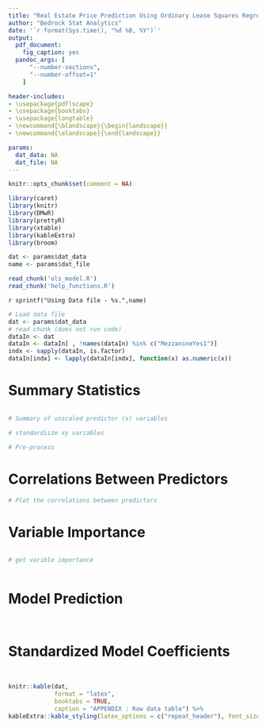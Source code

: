 ```yaml
---
title: "Real Estate Price Prediction Using Ordinary Lease Squares Regression (n > p)"
author: "Bedrock Stat Analytics"
date: '`r format(Sys.time(), "%d %B, %Y")`'
output: 
  pdf_document:
    fig_caption: yes
  pandoc_args: [
      "--number-sections",
      "--number-offset=1"
    ]

header-includes:
- \usepackage{pdflscape}
- \usepackage{booktabs}
- \usepackage{longtable}
- \newcommand{\blandscape}{\begin{landscape}}
- \newcommand{\elandscape}{\end{landscape}}

params:
  dat_data: NA
  dat_file: NA
---
```


```r
knitr::opts_chunk$set(comment = NA)
```


```r
library(caret)
library(knitr)
library(DMwR)
library(prettyR)
library(xtable)
library(kableExtra)
library(broom)
```

```r
dat <- params$dat_data
name <- params$dat_file
``` 

```r
read_chunk('ols_model.R')
read_chunk('help_functions.R')
```
`r sprintf("Using Data file - %s.",name) `

```r
# Load data file
dat <- params$dat_data
# read chunk (does not run code)
dataIn <- dat
dataIn <- dataIn[ , !names(dataIn) %in% c("MezzanineYes1")]
indx <- sapply(dataIn, is.factor)
dataIn[indx] <- lapply(dataIn[indx], function(x) as.numeric(x))
```


# Summary Statistics
```r
```
```r
# Summary of unscaled predictor (x) variables 
```
```r
# standardiize xy variables
```

```r
# Pre-process
```

# Correlations Between Predictors
```r
# Plot the correlations between predictors
```

# Variable Importance
```r
```
```r
# get varible importance
```
```r
```


# Model Prediction
```r
```
```r
```


# Standardized Model Coefficients
```r
```
```r
```


\blandscape 
```r
knitr::kable(dat, 
             format = "latex",
             booktabs = TRUE,
             caption = "APPENDIX : Raw data table") %>%
kableExtra::kable_styling(latex_options = c("repeat_header"), font_size = 7) 
``` 
\elandscape 
